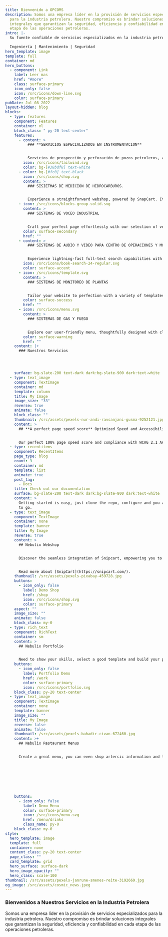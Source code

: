 ```yaml
---
title: Bienvenido a OPCOMS
description: Somos una empresa líder en la provisión de servicios especializados
  para la industria petrolera. Nuestro compromiso es brindar soluciones
  integrales que garantizan la seguridad, eficiencia y confiabilidad en cada
  etapa de las operaciones petroleras.
intro: |-
  Su fuente confiable de servicios especializados en la industria petrolera.

  Ingeniería | Mantenimiento | Seguridad
hero_template: image
template: full
container: md
hero_buttons:
  - component: Link
    label: Leer mas
    href: "#more"
    class: surface-primary
    icon_only: false
    icon: /src/icons/down-line.svg
    color: surface-primary
pubDate: Jul 08 2022
layout-hidden: blog
blocks:
  - type: features
    component: Features
    container: xl
    block_class: " py-20 text-center"
    features:
      - content: >
          ### **SERVICIOS ESPECIALIZADOS EN INSTRUMENTACION**


          Servicios de prospección y perforación de pozos petroleros, así como la extracción de petróleo crudo de yacimientos subterráneos y marinos.
        icon: /src/icons/tailwind.svg
        color: bg-[#38bdf8] text-white
      - color: bg-[#fc0] text-black
        icon: /src/icons/shop.svg
        content: >
          ### SISIETMAS DE MEDICION DE HIDROCARBUROS.


          Experience a straightforward webshop, powered by SnapCart. It seamlessly handles product variations and even accommodates digital products.
      - icon: /src/icons/blocks-group-solid.svg
        content: >
          ### SISTEMAS DE VOCEO INDUSTRIAL


          Craft your perfect page effortlessly with our selection of versatile blocks. Customize and extend your page exactly the way you want it.
        color: surface-secondary
        href: ""
      - content: >
          ### SISTEMAS DE AUDIO Y VIDEO PARA CENTRO DE OPERACIONES Y MONITOREO


          Experience lightning-fast full-text search capabilities with Pagefind. Our integrated search engine seamlessly enhances your site's user experience.
        icon: /src/icons/book-search-24-regular.svg
        color: surface-accent
      - icon: /src/icons/template.svg
        content: >
          ### SISTEMAS DE MONITOREO DE PLANTAS


          Tailor your website to perfection with a variety of templates for pages, blogs, shops, portfolios, and menus. Craft each page precisely as you envision.
        color: surface-success
        href: ""
      - icon: /src/icons/menu.svg
        content: >
          ### SISTEMAS DE GAS Y FUEGO


          Explore our user-friendly menu, thoughtfully designed with clear labels and detailed information about allergens for your dining peace of mind.
        color: surface-warning
        href: ""
    content: |+
      ### Nuestros Servicios




    surface: bg-slate-200 text-dark dark:bg-slate-900 dark:text-white
  - type: text_image
    component: TextImage
    container: md
    template: column
    title: My Image
    image_size: "33"
    reverse: true
    animate: false
    block_class: ""
    thumbnail: /src/assets/pexels-nur-andi-ravsanjani-gusma-9252121.jpg
    content: >
      ## **A perfect page speed score** Optimized Speed and Accessibility


      Our perfect 100% page speed score and compliance with WCAG 2.1 AA standards reflect our commitment. We've optimized speed and accessibility, ensuring a superior user experience for all.
  - type: recentitems
    component: RecentItems
    page_type: blog
    count: 3
    container: md
    template: list
    animate: true
    post_tag:
      - Docs
    title: Check out our documentation
    surface: bg-slate-200 text-dark dark:bg-slate-800 dark:text-white
    content: >
      Getting started is easy, just clone the repo, configure and you are ready
      to go.
  - type: text_image
    component: TextImage
    container: none
    template: banner
    title: My Image
    reverse: true
    content: >
      ## Nebulix Webshop


      Discover the seamless integration of Snipcart, empowering you to efficiently oversee your store directly within a Static CMS. Whether your offerings include digital products or physical goods, Snipcart boasts a wealth of exceptional features, making it an ideal choice for the majority of small webshops.


      Read more about [SnipCart](https://snipcart.com/).
    thumbnail: /src/assets/pexels-pixabay-459728.jpg
    buttons:
      - icon_only: false
        label: Demo Shop
        href: /shop
        icon: /src/icons/shop.svg
        color: surface-primary
    aspect: ""
    image_size: ""
    animate: false
    block_class: my-0
  - type: rich_text
    component: RichText
    container: sm
    content: >
      ## Nebulix Portfolio


      Need to show your skills, select a good template and build your portfolio with nebulix.
    buttons:
      - icon_only: false
        label: Portfolio Demo
        href: /work
        color: surface-primary
        icon: /src/icons/portfolio.svg
    block_class: py-20 text-center
  - type: text_image
    component: TextImage
    container: none
    template: banner
    image_size: ""
    title: My Image
    reverse: false
    animate: false
    thumbnail: /src/assets/pexels-bahadir-civan-672460.jpg
    content: >+
      ## Nebulix Restaurant Menus


      Create a great menu, you can even shop arlercic information and labels. All menu's are mobile friendly and fast!








    buttons:
      - icon_only: false
        label: Demo Menu
        color: surface-primary
        icon: /src/icons/menu.svg
        href: /menu/drinks
        class_name: py-0
    block_class: my-0
style:
  hero_template: image
  template: full
  container: none
  content_class: py-20 text-center
  page_class: ""
  card_template: grid
  hero_surface: surface-dark
  hero_image_opacity: ""
  hero_class: scale-100
thumbnail: /src/assets/pexels-janrune-smenes-reite-3192669.jpg
og_image: /src/assets/cosmic_news.jpeg
---
```

### **Bienvenidos a Nuestros Servicios en la Industria Petrolera**

Somos una empresa líder en la provisión de servicios especializados para la industria petrolera. Nuestro compromiso es brindar soluciones integrales que garantizan la seguridad, eficiencia y confiabilidad en cada etapa de las operaciones petroleras.
